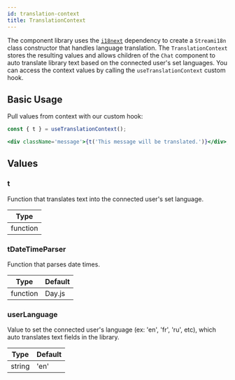 ```yaml
---
id: translation-context
title: TranslationContext
---
```


The component library uses the [`i18next`](https://www.npmjs.com/package/i18next) dependency to create a `Streami18n`
class constructor that handles language translation. The `TranslationContext` stores the resulting values and allows
children of the `Chat` component to auto translate library text based on the connected user's set languages.
You can access the context values by calling the `useTranslationContext` custom hook.

## Basic Usage

Pull values from context with our custom hook:

```jsx
const { t } = useTranslationContext();

<div className='message'>{t('This message will be translated.')}</div>;
```

## Values

### t

Function that translates text into the connected user's set language.

| Type     |
| -------- |
| function |

### tDateTimeParser

Function that parses date times.

| Type     | Default |
| -------- | ------- |
| function | Day.js  |

### userLanguage

Value to set the connected user's language (ex: 'en', 'fr', 'ru', etc), which auto translates text fields in the library.

| Type   | Default |
| ------ | ------- |
| string | 'en'    |
